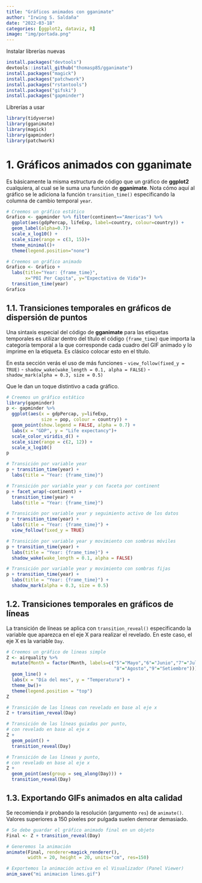 ```yaml
---
title: "Gráficos animados con gganimate"
author: "Irwing S. Saldaña"
date: "2022-03-18"
categories: [ggplot2, dataviz, R]
image: "img/portada.png"
---
```


Instalar librerías nuevas

```r
install.packages("devtools")
devtools::install_github("thomasp85/gganimate")
install.packages("magick")
install.packages("patchwork")
install.packages("rstantools")
install.packages("gifski")
install.packages("gapminder")
```

Librerías a usar

```r
library(tidyverse)
library(gganimate)
library(magick)
library(gapminder)
library(patchwork)
```

# 1. Gráficos animados con gganimate

Es básicamente la misma estructura de código que un gráfico de **ggplot2** cualquiera, al cual se le suma una función de **gganimate**. Nota cómo aquí al gráfico se le adiciona la función `transition_time()` especificando la columna de cambio temporal `year`.

```r
# Creemos un gráfico estático
Grafico <- gapminder %>% filter(continent=="Americas") %>% 
  ggplot(aes(gdpPercap, lifeExp, label=country, colour=country)) +
  geom_label(alpha=0.7)+
  scale_x_log10() +
  scale_size(range = c(3, 15))+
  theme_minimal()+
  theme(legend.position="none")

# Creemos un gráfico animado
Grafico <- Grafico +
  labs(title="Year: {frame_time}", 
       x="PBI Per Capita", y="Expectativa de Vida")+
  transition_time(year)
Grafico
```

## 1.1. Transiciones temporales en gráficos de dispersión de puntos

Una sintaxis especial del código de **gganimate** para las etiquetas temporales es utilizar dentro del título el código `{frame_time}` que importa la categoría temporal a la que corresponde cada cuadro del GIF animado y lo imprime en la etiqueta. Es clásico colocar esto en el título.

En esta sección verás el uso de más funciones - `view_follow(fixed_y = TRUE)` - `shadow_wake(wake_length = 0.1, alpha = FALSE)` - `shadow_mark(alpha = 0.3, size = 0.5)`

Que le dan un toque distintivo a cada gráfico.

```r
# Creemos un gráfico estático
library(gapminder)
p <- gapminder %>% 
  ggplot(aes(x = gdpPercap, y=lifeExp, 
             size = pop, colour = country)) +
  geom_point(show.legend = FALSE, alpha = 0.7) +
  labs(x = "GDP", y = "Life expectancy")+
  scale_color_viridis_d() +
  scale_size(range = c(2, 12)) +
  scale_x_log10()
p

```

```r
# Transición por variable year
p + transition_time(year) +
  labs(title = "Year: {frame_time}")
```

```r
# Transición por variable year y con faceta por continent
p + facet_wrap(~continent) +
  transition_time(year) +
  labs(title = "Year: {frame_time}")
```

```r
# Transición por variable year y seguimiento activo de los datos
p + transition_time(year) +
  labs(title = "Year: {frame_time}") +
  view_follow(fixed_y = TRUE)
```

```r
# Transición por variable year y movimiento con sombras móviles
p + transition_time(year) +
  labs(title = "Year: {frame_time}") +
  shadow_wake(wake_length = 0.1, alpha = FALSE)
```

```r
# Transición por variable year y movimiento con sombras fijas
p + transition_time(year) +
  labs(title = "Year: {frame_time}") +
  shadow_mark(alpha = 0.3, size = 0.5)
```

## 1.2. Transiciones temporales en gráficos de líneas

La transición de líneas se aplica con `transition_reveal()` especificando la variable que aparezca en el eje X para realizar el revelado. En este caso, el eje X es la variable `Day`.

```r
# Creemos un gráfico de lineas simple
Z <- airquality %>% 
  mutate(Month = factor(Month, labels=c("5"="Mayo","6"="Junio","7"="Julio",
                                        "8"="Agosto","9"="Setiembre"))) %>%   ggplot(aes(x=Day, y=Temp, color=Month))+ 
  geom_line() +
  labs(x = "Día del mes", y = "Temperatura") +
  theme_bw()+
  theme(legend.position = "top")
Z

```

```r
# Transición de las líneas con revelado en base al eje x
Z + transition_reveal(Day)
```

```r
# Transición de las líneas guiadas por punto, 
# con revelado en base al eje x
Z + 
  geom_point() +
  transition_reveal(Day)
```

```r
# Transición de las líneas y punto, 
# con revelado en base al eje x
Z + 
  geom_point(aes(group = seq_along(Day))) +
  transition_reveal(Day)
```

## 1.3. Exportando GIFs animados en alta calidad

Se recomienda ir probando la resolución (argumento `res`) de `animate()`. Valores superiores a 150 píxeles por pulgada suelen demorar demasiado.

```r
# Se debe guardar el gráfico animado final en un objeto
Final <- Z + transition_reveal(Day)

# Generemos la animación
animate(Final, renderer=magick_renderer(),
        width = 20, height = 20, units="cm", res=150)

# Exportemos la animación activa en el Visualizador (Panel Viewer)
anim_save("mi animacion lines.gif")
```
